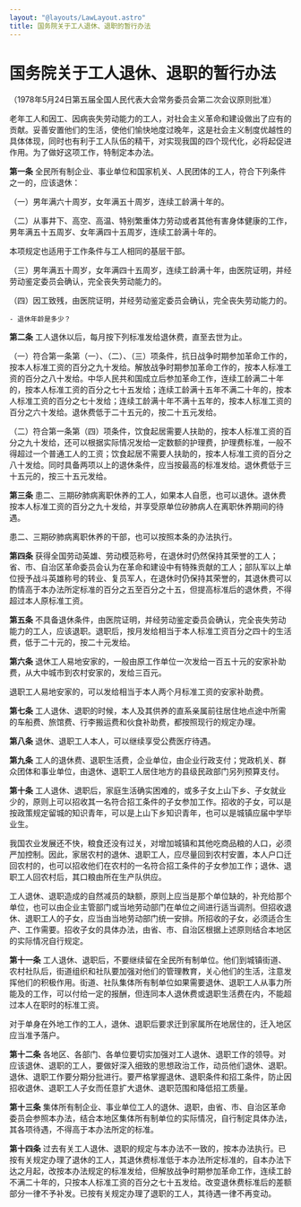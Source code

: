 ```yaml
---
layout: "@layouts/LawLayout.astro"
title: 国务院关于工人退休、退职的暂行办法
---
```

# 国务院关于工人退休、退职的暂行办法

（1978年5月24日第五届全国人民代表大会常务委员会第二次会议原则批准）


老年工人和因工、因病丧失劳动能力的工人，对社会主义革命和建设做出了应有的贡献。妥善安置他们的生活，使他们愉快地度过晚年，这是社会主义制度优越性的具体体现，同时也有利于工人队伍的精干，对实现我国的四个现代化，必将起促进作用。为了做好这项工作，特制定本办法。

**第一条**    全民所有制企业、事业单位和国家机关、人民团体的工人，符合下列条件之一的，应该退休：

（一）男年满六十周岁，女年满五十周岁，连续工龄满十年的。

（二）从事井下、高空、高温、特别繁重体力劳动或者其他有害身体健康的工作，男年满五十五周岁、女年满四十五周岁，连续工龄满十年的。

本项规定也适用于工作条件与工人相同的基层干部。

（三）男年满五十周岁，女年满四十五周岁，连续工龄满十年，由医院证明，并经劳动鉴定委员会确认，完全丧失劳动能力的。

（四）因工致残，由医院证明，并经劳动鉴定委员会确认，完全丧失劳动能力的。

```
- 退休年龄是多少？
```

**第二条**    工人退休以后，每月按下列标准发给退休费，直至去世为止。

（一）符合第一条第（一）、（二）、（三）项条件，抗日战争时期参加革命工作的，按本人标准工资的百分之九十发给。解放战争时期参加革命工作的，按本人标准工资的百分之八十发给。中华人民共和国成立后参加革命工作，连续工龄满二十年的，按本人标准工资的百分之七十五发给；连续工龄满十五年不满二十年的，按本人标准工资的百分之七十发给；连续工龄满十年不满十五年的，按本人标准工资的百分之六十发给。退休费低于二十五元的，按二十五元发给。

（二）符合第一条第（四）项条件，饮食起居需要人扶助的，按本人标准工资的百分之九十发给，还可以根据实际情况发给一定数额的护理费，护理费标准，一般不得超过一个普通工人的工资；饮食起居不需要人扶助的，按本人标准工资的百分之八十发给。同时具备两项以上的退休条件，应当按最高的标准发给。退休费低于三十五元的，按三十五元发给。

**第三条**    患二、三期矽肺病离职休养的工人，如果本人自愿，也可以退休。退休费按本人标准工资的百分之九十发给，并享受原单位矽肺病人在离职休养期间的待遇。

患二、三期矽肺病离职休养的干部，也可以按照本条的办法执行。

**第四条**    获得全国劳动英雄、劳动模范称号，在退休时仍然保持其荣誉的工人；省、市、自治区革命委员会认为在革命和建设中有特殊贡献的工人；部队军以上单位授予战斗英雄称号的转业、复员军人，在退休时仍保持其荣誉的，其退休费可以酌情高于本办法所定标准的百分之五至百分之十五，但提高标准后的退休费，不得超过本人原标准工资。

**第五条**    不具备退休条件，由医院证明，并经劳动鉴定委员会确认，完全丧失劳动能力的工人，应该退职。退职后，按月发给相当于本人标准工资百分之四十的生活费，低于二十元的，按二十元发给。

**第六条**    退休工人易地安家的，一般由原工作单位一次发给一百五十元的安家补助费，从大中城市到农村安家的，发给三百元。

退职工人易地安家的，可以发给相当于本人两个月标准工资的安家补助费。

**第七条**    工人退休、退职的时候，本人及其供养的直系亲属前往居住地点途中所需的车船费、旅馆费、行李搬运费和伙食补助费，都按照现行的规定办理。

**第八条**    退休、退职工人本人，可以继续享受公费医疗待遇。

**第九条**    工人的退休费、退职生活费，企业单位，由企业行政支付；党政机关、群众团体和事业单位，由退休、退职工人居住地方的县级民政部门另列预算支付。

**第十条**    工人退休、退职后，家庭生活确实困难的，或多子女上山下乡、子女就业少的，原则上可以招收其一名符合招工条件的子女参加工作。招收的子女，可以是按政策规定留城的知识青年，可以是上山下乡知识青年，也可以是城镇应届中学毕业生。

我国农业发展还不快，粮食还没有过关，对增加城镇和其他吃商品粮的人口，必须严加控制。因此，家居农村的退休、退职工人，应尽量回到农村安置，本人户口迁回农村的，也可以招收他们在农村的一名符合招工条件的子女参加工作；退休、退职工人回农村后，其口粮由所在生产队供应。

工人退休、退职造成的自然减员的缺额，原则上应当是那个单位缺的，补充给那个单位，也可以由企业主管部门或当地劳动部门在单位之间进行适当调剂。但招收退休、退职工人的子女，应当由当地劳动部门统一安排。所招收的子女，必须适合生产、工作需要。招收子女的具体办法，由省、市、自治区根据上述原则结合本地区的实际情况自行规定。

**第十一条**    工人退休、退职后，不要继续留在全民所有制单位。他们到城镇街道、农村社队后，街道组织和社队要加强对他们的管理教育，关心他们的生活，注意发挥他们的积极作用。街道、社队集体所有制单位如果需要退休、退职工人从事力所能及的工作，可以付给一定的报酬，但连同本人退休费或退职生活费在内，不能超过本人在职时的标准工资。

对于单身在外地工作的工人，退休、退职后要求迁到家属所在地居住的，迁入地区应当准予落户。

**第十二条**    各地区、各部门、各单位要切实加强对工人退休、退职工作的领导。对应该退休、退职的工人，要做好深入细致的思想政治工作，动员他们退休、退职。退休、退职工作要分期分批进行。要严格掌握退休、退职条件和招工条件，防止因招收退休、退职工人子女而任意扩大退休、退职范围和降低招工质量。

**第十三条**    集体所有制企业、事业单位工人的退休、退职，由省、市、自治区革命委员会参照本办法，结合本地区集体所有制单位的实际情况，自行制定具体办法，其各项待遇，不得高于本办法所定的标准。

**第十四条**    过去有关工人退休、退职的规定与本办法不一致的，按本办法执行。已按有关规定办理了退休的工人，其退休费标准低于本办法所定标准的，自本办法下达之月起，改按本办法规定的标准发给，但解放战争时期参加革命工作，连续工龄不满二十年的，只按本人标准工资的百分之七十五发给。改变退休费标准后的差额部分一律不予补发。已按有关规定办理了退职的工人，其待遇一律不再变动。